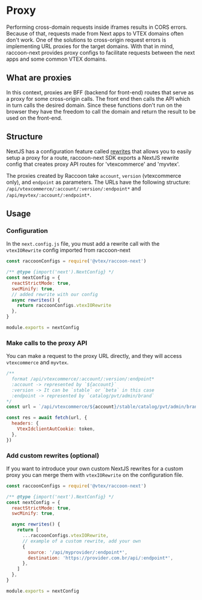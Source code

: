 
# Proxy

Performing cross-domain requests inside iframes results in CORS errors. Because of that, requests made from Next apps to VTEX domains often don't work. One of the solutions to cross-origin request errors is implementing URL proxies for the target domains. With that in mind, raccoon-next provides proxy configs to facilitate requests between the next apps and some common VTEX domains.

## What are proxies

In this context, proxies are BFF (backend for front-end) routes that serve as a proxy for some cross-origin calls. The front end then calls the API which in turn calls the desired domain. Since these functions don't run on the browser they have the freedom to call the domain and return the result to be used on the front-end.

## Structure

NextJS has a configuration feature called [rewrites](https://nextjs.org/docs/pages/api-reference/next-config-js/rewrites) that allows you to easily setup a proxy for a route, raccoon-next SDK exports a NextJS rewrite config that creates proxy API routes for 'vtexcommerce' and 'myvtex'.

The proxies created by Raccoon take `account`, `version` (vtexcommerce only), and `endpoint` as parameters. The URLs have the following structure: `/api/vtexcommerce/:account/:version/:endpoint*` and `/api/myvtex/:account/:endpoint*`.

## Usage

<Steps>

### Configuration

In the `next.config.js` file, you must add a rewrite call with the `vtexIORewrite` config imported from raccoon-next

```js filename="next.config.js"
const raccoonConfigs = require('@vtex/raccoon-next')

/** @type {import('next').NextConfig} */
const nextConfig = {
  reactStrictMode: true,
  swcMinify: true,
  // added rewrite with our config
  async rewrites() {
    return raccoonConfigs.vtexIORewrite
  },
}

module.exports = nextConfig
```

### Make calls to the proxy API

You can make a request to the proxy URL directly, and they will access `vtexcommerce` and `myvtex`.

```js
/**
  format /api/vtexcommerce/:account/:version/:endpoint*
  :account -> represented by `${account}`
  :version -> It can be `stable` or `beta` in this case
  :endpoint -> represented by `catalog/pvt/admin/brand`
*/
const url = `/api/vtexcommerce/${account}/stable/catalog/pvt/admin/brand`

const res = await fetch(url, {
  headers: {
    VtexIdclientAutCookie: token,
  },
})
```

### Add custom rewrites (optional)

If you want to introduce your own custom NextJS rewrites for a custom proxy you can merge them with `vtexIORewrite` on the configuration file.

```js filename="next.config.js"
const raccoonConfigs = require('@vtex/raccoon-next')

/** @type {import('next').NextConfig} */
const nextConfig = {
  reactStrictMode: true,
  swcMinify: true,

  async rewrites() {
    return [
      ...raccoonConfigs.vtexIORewrite,
      // example of a custom rewrite, add your own
      {
        source: '/api/myprovider/:endpoint*',
        destination: 'https://provider.com.br/api/:endpoint*',
      },
    ]
  },
}

module.exports = nextConfig
```

</Steps>
